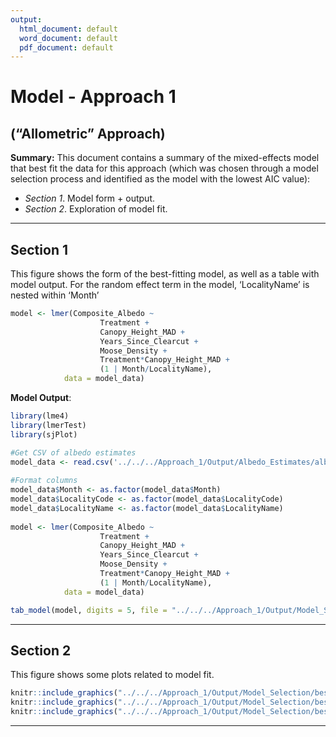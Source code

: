 ```yaml
---
output:
  html_document: default
  word_document: default
  pdf_document: default
---
```


# Model - Approach 1
## ("Allometric" Approach)

**Summary:**
This document contains a summary of the mixed-effects model that best fit the data for this approach (which was chosen through a model selection process and identified as the model with the lowest AIC value):

* *Section 1*. Model form + output.
* *Section 2*. Exploration of model fit.

***

## Section 1
This figure shows the form of the best-fitting model, as well as a table with model output. For the random effect term in the model, 'LocalityName' is nested within 'Month'
  
```r
model <- lmer(Composite_Albedo ~
                    Treatment + 
                    Canopy_Height_MAD +
                    Years_Since_Clearcut +
                    Moose_Density +
                    Treatment*Canopy_Height_MAD +
                    (1 | Month/LocalityName),
            data = model_data)

```

**Model Output**:

```r

library(lme4)
library(lmerTest)
library(sjPlot)

#Get CSV of albedo estimates
model_data <- read.csv('../../../Approach_1/Output/Albedo_Estimates/albedo_estimates_approach_1.csv', header = TRUE)
                
#Format columns
model_data$Month <- as.factor(model_data$Month)
model_data$LocalityCode <- as.factor(model_data$LocalityCode)
model_data$LocalityName <- as.factor(model_data$LocalityName)
                
model <- lmer(Composite_Albedo ~
                    Treatment + 
                    Canopy_Height_MAD +
                    Years_Since_Clearcut +
                    Moose_Density +
                    Treatment*Canopy_Height_MAD +
                    (1 | Month/LocalityName),
            data = model_data)

tab_model(model, digits = 5, file = "../../../Approach_1/Output/Model_Selection/model_approach_1.html")

```


***

\pagebreak

## Section 2
This figure shows some plots related to model fit.

```r

knitr::include_graphics("../../../Approach_1/Output/Model_Selection/best_model_fitted_actual_approach_1.png")
knitr::include_graphics("../../../Approach_1/Output/Model_Selection/best_model_residuals_hist_approach_1.png")
knitr::include_graphics("../../../Approach_1/Output/Model_Selection/best_model_residuals_approach_1.png")


```

***
